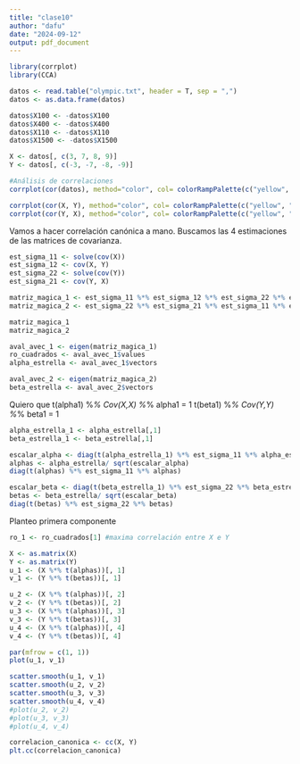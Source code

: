 ```yaml
---
title: "clase10"
author: "dafu"
date: "2024-09-12"
output: pdf_document
---
```


```r
library(corrplot)
library(CCA)
```

```r
datos <- read.table("olympic.txt", header = T, sep = ",")
datos <- as.data.frame(datos)

datos$X100 <- -datos$X100
datos$X400 <- -datos$X400
datos$X110 <- -datos$X110
datos$X1500 <- -datos$X1500

X <- datos[, c(3, 7, 8, 9)]
Y <- datos[, c(-3, -7, -8, -9)]
```


```r
#Análisis de correlaciones
corrplot(cor(datos), method="color", col= colorRampPalette(c("yellow", "green", "blue"))(200))
```
```r
corrplot(cor(X, Y), method="color", col= colorRampPalette(c("yellow", "green", "blue"))(200))
corrplot(cor(Y, X), method="color", col= colorRampPalette(c("yellow", "green", "blue"))(200))
```
Vamos a hacer correlación canónica a mano. Buscamos las 4 estimaciones de las matrices de covarianza.
```r
est_sigma_11 <- solve(cov(X))
est_sigma_12 <- cov(X, Y)
est_sigma_22 <- solve(cov(Y))
est_sigma_21 <- cov(Y, X)

matriz_magica_1 <- est_sigma_11 %*% est_sigma_12 %*% est_sigma_22 %*% est_sigma_21
matriz_magica_2 <- est_sigma_22 %*% est_sigma_21 %*% est_sigma_11 %*% est_sigma_12

matriz_magica_1
matriz_magica_2
```
```r
aval_avec_1 <- eigen(matriz_magica_1)
ro_cuadrados <- aval_avec_1$values
alpha_estrella <- aval_avec_1$vectors

aval_avec_2 <- eigen(matriz_magica_2)
beta_estrella <- aval_avec_2$vectors
```

Quiero que t(alpha1) %*% Cov(X,X) %*% alpha1 = 1
t(beta1) %*% Cov(Y,Y) %*% beta1 = 1
```r
alpha_estrella_1 <- alpha_estrella[,1]
beta_estrella_1 <- beta_estrella[,1]

escalar_alpha <- diag(t(alpha_estrella_1) %*% est_sigma_11 %*% alpha_estrella_1)
alphas <- alpha_estrella/ sqrt(escalar_alpha)
diag(t(alphas) %*% est_sigma_11 %*% alphas)

escalar_beta <- diag(t(beta_estrella_1) %*% est_sigma_22 %*% beta_estrella_1)
betas <- beta_estrella/ sqrt(escalar_beta)
diag(t(betas) %*% est_sigma_22 %*% betas)
```

Planteo primera componente
```r
ro_1 <- ro_cuadrados[1] #maxima correlación entre X e Y

X <- as.matrix(X)
Y <- as.matrix(Y)
u_1 <- (X %*% t(alphas))[, 1]
v_1 <- (Y %*% t(betas))[, 1]
```

```r
u_2 <- (X %*% t(alphas))[, 2]
v_2 <- (Y %*% t(betas))[, 2]
u_3 <- (X %*% t(alphas))[, 3]
v_3 <- (Y %*% t(betas))[, 3]
u_4 <- (X %*% t(alphas))[, 4]
v_4 <- (Y %*% t(betas))[, 4]
```

```r
par(mfrow = c(1, 1))
plot(u_1, v_1)

scatter.smooth(u_1, v_1)
scatter.smooth(u_2, v_2)
scatter.smooth(u_3, v_3)
scatter.smooth(u_4, v_4)
#plot(u_2, v_2)
#plot(u_3, v_3)
#plot(u_4, v_4)


```

```r
correlacion_canonica <- cc(X, Y)
plt.cc(correlacion_canonica)
```


